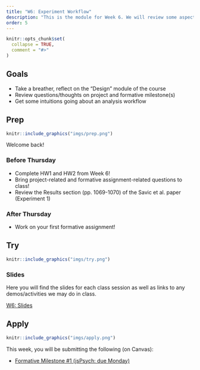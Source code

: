 ```yaml
---
title: "W6: Experiment Workflow"
description: "This is the module for Week 6. We will review some aspects of experiment design in jsPsych and start thinking about how we might analyze data from our experiments"
order: 5
---
```


```r
knitr::opts_chunk$set(
  collapse = TRUE,
  comment = "#>"
)
```

## Goals

- Take a breather, reflect on the "Design" module of the course
- Review questions/thoughts on project and formative milestone(s)
- Get some intuitions going about an analysis workflow 

## Prep 

:::::{.card .border .border-2 .border-info}
:::: {.grid .g-0}
::: {.g-col-3}
:::: {.card-body}

```r
knitr::include_graphics("imgs/prep.png")
```

::::
:::

::: {.g-col-9}
:::: {.card-body}
Welcome back! 

### Before Thursday

- Complete HW1 and HW2 from Week 6!
- Bring project-related and formative assignment-related questions to class!
- Review the Results section (pp. 1069-1070) of the Savic et al. paper (Experiment 1)

### After Thursday

- Work on your first formative assignment! 

::::
:::
::::
:::::

## Try {.mt-5}

:::::{.card .border .border-2 .border-info}
:::: {.grid .g-0}
::: {.g-col-3}
:::: {.card-body}

```r
knitr::include_graphics("imgs/try.png")
```

::::
:::

::: {.g-col-9}
:::: {.card-body}

### Slides

Here you will find the slides for each class session as well as links to any demos/activities we may do in class.

<a class="btn btn-outline-info" href="../../slides/W6_workflow.pdf" role="button" target="_blank">W6: Slides</a>

::::
:::


::::
:::::

## Apply {.mt-5}

:::::{.card .border .border-2 .border-info}
:::: {.grid .g-0}
::: {.g-col-3}
:::: {.card-body}

```r
knitr::include_graphics("imgs/apply.png")
```

::::
:::

::: {.g-col-9}
:::: {.card-body}

This week, you will be submitting the following (on Canvas):

- <span style="color:#508AB0"><a href="https://bowdoin.instructure.com/courses/6255/assignments/63587?module_item_id=382070" target="_blank">Formative Milestone #1 (jsPsych: due Monday)</a></span>

::::
:::


::::
:::::